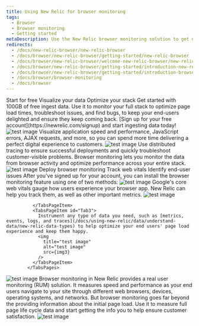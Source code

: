```yaml
---
title: Using New Relic for browser monitoring
tags:
  - Browser
  - Browser monitoring
  - Getting started
metaDescription: Use the New Relic browser monitoring solution to get deep visibility and actionable insights into real users' experiences on your website.
redirects:
  - /docs/new-relic-browser/new-relic-browser
  - /docs/browser/new-relic-browser/getting-started/new-relic-browser
  - /docs/browser/new-relic-browser/welcome-new-relic-browser/new-relic-browser
  - /docs/browser/new-relic-browser/getting-started/introduction-new-relic-browser
  - /docs/browser/new-relic-browser/getting-started/introduction-browser-monitoring
  - /docs/browser/browser-monitoring
  - /docs/browser
---
```












<Tabs>
            <TabsBar>
                <TabsBarItem id="Tab1">Start for free</TabsBarItem>
                <TabsBarItem id="Tab2">Visualize your data</TabsBarItem>
                <TabsBarItem id="Tab3">Optimize your stack</TabsBarItem>
            </TabsBar>
            <TabsPages>
              <TabsPageItem id="Tab1">
                <SideBySide>
                  <Side>
                  Get started with 100GB of free ingest data. Use it to monitor your full stack to optimize page load times, troubleshoot issues, and find bugs, to keep your end-users delighted and ensure they keep coming back. [Sign up for your free account](https://newrelic.com/signup) and start ingesting data today!
                  </Side>
                  <Side>
                  <img
                  title="test image"
                  alt="test image"
                  src={img8}
                  />                  
                  </Side>
                  </SideBySide>
              </TabsPageItem>
              <TabsPageItem id="Tab2">
                <SideBySide>
                  <Side>
                  Visualize application speed and performance, JavaScript errors, AJAX requests, and more, so you can spend more time delivering a perfect digital experience to customers.                  
                  </Side>
                  <Side>
                  <img
                  title="test image"
                  alt="test image"
                  src={img6}
                  />
                  </Side>
                  </SideBySide>  
              </TabsPageItem>
              <TabsPageItem id="Tab3">
                <SideBySide>
                  <Side>
                  Use distributed tracing to ensure successful deployments and quickly troubleshoot customer-visible problems.
                  Browser monitoring lets you monitor the data from browser activity and optimize performance across your entire stack.                 
                  </Side>
                  <Side>
                  <img
                  title="test image"
                  alt="test image"
                  src={img7}
                />
                  </Side>
                  </SideBySide>  
              </TabsPageItem>
            </TabsPages>
</Tabs>

<Tabs>
            <TabsBar>
                <TabsBarItem id="Tab1">Deploy browser monitoring</TabsBarItem>
                <TabsBarItem id="Tab2">Track web vitals</TabsBarItem>
                <TabsBarItem id="Tab3">Identify end-user issues</TabsBarItem>
            </TabsBar>
            <TabsPages>
              <TabsPageItem id="Tab1">
              <SideBySide>
                <Side>
                After you've signed up for your account, you can install the browser monitoring feature using one of two methods:
                </Side>
                <Side>
                <img
                  title="test image"
                  alt="test image"
                  src={img5}
                />
                </Side>
              </SideBySide>
              </TabsPageItem>
              <TabsPageItem id="Tab2">
                <SideBySide>
                  <Side>
                  Google's core web vitals gauge how users experience your browser app. New Relic can help you track them, as well as other important metrics.
                  </Side>
                  <Side>
                <img
                  title="test image"
                  alt="test image"
                  src={img9}
                />                  </Side>
                </SideBySide>

              </TabsPageItem> 
              <TabsPageItem id="Tab3">
                Instrument any type of data you need, such as [metrics, events, logs, and traces](/docs/using-new-relic/data/understand-data/new-relic-data-types) to help optimize your end users' page load experience and keep them happy.
                <img
                  title="test image"
                  alt="test image"
                  src={img3}
                />
              </TabsPageItem>
            </TabsPages>
</Tabs>

 

<SideBySide>
  <Side>
    <img
      title="test image"
      alt="test image"
      src={browserBrowserSummary}
    />
  </Side>
  <Side>
  Browser monitoring in New Relic provides a real user monitoring (RUM) solution. It measures speed and performance as your end users navigate to your site through different web browsers, devices, operating systems, and networks. But browser monitoring goes far beyond the providing information about the initial page load. Use it to measure full page life cycle data and start getting the info you to help ensure customer satisfaction.  </Side>
</SideBySide>
<img
  title="test image"
  alt="test image"
  src={img4}
/>